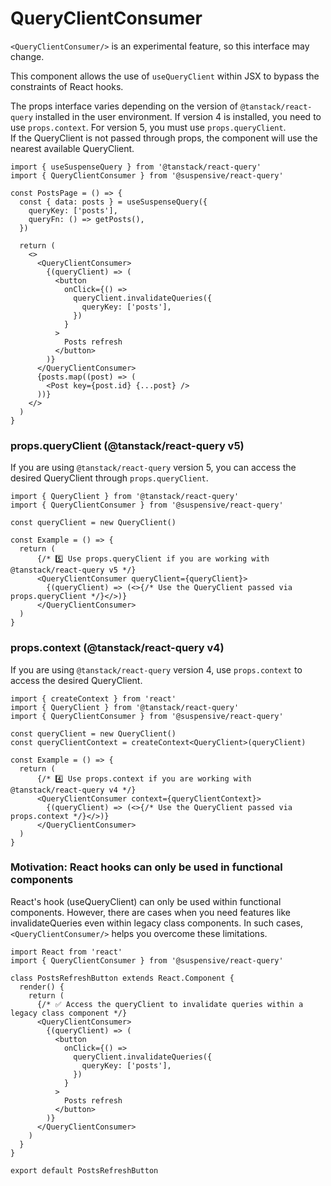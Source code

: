 
# QueryClientConsumer

<Callout type='experimental'>

`<QueryClientConsumer/>` is an experimental feature, so this interface may change.

</Callout>

This component allows the use of `useQueryClient` within JSX to bypass the constraints of React hooks.

The props interface varies depending on the version of `@tanstack/react-query` installed in the user environment. If version 4 is installed, you need to use `props.context`. For version 5, you must use `props.queryClient`.  
If the QueryClient is not passed through props, the component will use the nearest available QueryClient.

```tsx /QueryClientConsumer/
import { useSuspenseQuery } from '@tanstack/react-query'
import { QueryClientConsumer } from '@suspensive/react-query'

const PostsPage = () => {
  const { data: posts } = useSuspenseQuery({
    queryKey: ['posts'],
    queryFn: () => getPosts(),
  })

  return (
    <>
      <QueryClientConsumer>
        {(queryClient) => (
          <button
            onClick={() =>
              queryClient.invalidateQueries({
                queryKey: ['posts'],
              })
            }
          >
            Posts refresh
          </button>
        )}
      </QueryClientConsumer>
      {posts.map((post) => (
        <Post key={post.id} {...post} />
      ))}
    </>
  )
}
```

### props.queryClient (@tanstack/react-query v5)

If you are using `@tanstack/react-query` version 5, you can access the desired QueryClient through `props.queryClient`.

```tsx /QueryClientConsumer/
import { QueryClient } from '@tanstack/react-query'
import { QueryClientConsumer } from '@suspensive/react-query'

const queryClient = new QueryClient()

const Example = () => {
  return (
      {/* 5️⃣ Use props.queryClient if you are working with @tanstack/react-query v5 */}
      <QueryClientConsumer queryClient={queryClient}>
        {(queryClient) => (<>{/* Use the QueryClient passed via props.queryClient */}</>)}
      </QueryClientConsumer>
  )
}
```

### props.context (@tanstack/react-query v4)

If you are using `@tanstack/react-query` version 4, use `props.context` to access the desired QueryClient.

```tsx /QueryClientConsumer/
import { createContext } from 'react'
import { QueryClient } from '@tanstack/react-query'
import { QueryClientConsumer } from '@suspensive/react-query'

const queryClient = new QueryClient()
const queryClientContext = createContext<QueryClient>(queryClient)

const Example = () => {
  return (
      {/* 4️⃣ Use props.context if you are working with @tanstack/react-query v4 */}
      <QueryClientConsumer context={queryClientContext}>
        {(queryClient) => (<>{/* Use the QueryClient passed via props.context */}</>)}
      </QueryClientConsumer>
  )
}
```

### Motivation: React hooks can only be used in functional components

React's hook (useQueryClient) can only be used within functional components. However, there are cases when you need features like invalidateQueries even within legacy class components. In such cases, `<QueryClientConsumer/>` helps you overcome these limitations.

```tsx /QueryClientConsumer/
import React from 'react'
import { QueryClientConsumer } from '@suspensive/react-query'

class PostsRefreshButton extends React.Component {
  render() {
    return (
      {/* ✅ Access the queryClient to invalidate queries within a legacy class component */}
      <QueryClientConsumer>
        {(queryClient) => (
          <button
            onClick={() =>
              queryClient.invalidateQueries({
                queryKey: ['posts'],
              })
            }
          >
            Posts refresh
          </button>
        )}
      </QueryClientConsumer>
    )
  }
}

export default PostsRefreshButton
```
